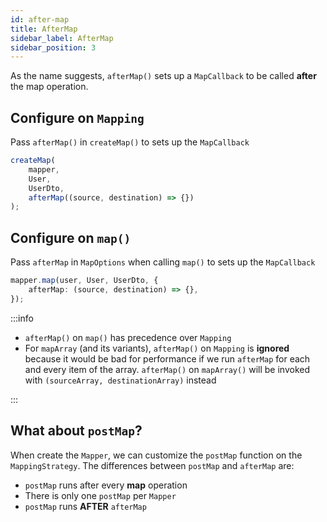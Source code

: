 ```yaml
---
id: after-map
title: AfterMap
sidebar_label: AfterMap
sidebar_position: 3
---
```


As the name suggests, `afterMap()` sets up a `MapCallback` to be called **after** the map operation.

## Configure on `Mapping`

Pass `afterMap()` in `createMap()` to sets up the `MapCallback`

```ts
createMap(
    mapper,
    User,
    UserDto,
    afterMap((source, destination) => {})
);
```

## Configure on `map()`

Pass `afterMap` in `MapOptions` when calling `map()` to sets up the `MapCallback`

```ts
mapper.map(user, User, UserDto, {
    afterMap: (source, destination) => {},
});
```

:::info

-   `afterMap()` on `map()` has precedence over `Mapping`
-   For `mapArray` (and its variants), `afterMap()` on `Mapping` is **ignored** because it would be bad for performance if we run `afterMap` for each and every item of the array. `afterMap()` on `mapArray()` will be invoked with `(sourceArray, destinationArray)` instead

:::

## What about `postMap`?

When create the `Mapper`, we can customize the `postMap` function on the `MappingStrategy`. The differences between `postMap` and `afterMap` are:

-   `postMap` runs after every **map** operation
-   There is only one `postMap` per `Mapper`
-   `postMap` runs **AFTER** `afterMap`
